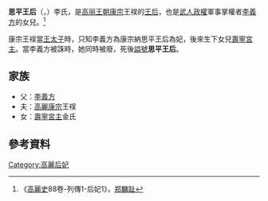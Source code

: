 '''思平王后'''（{{lang|ko|사평왕후}}，{{bd|?||?|catIdx=Y}}）李氏，是[[高丽王朝|高丽王朝]][[高麗康宗|康宗]]王祦的[[王后|王后]]，也是[[武人政權|武人政權]]軍事掌權者[[李義方|李義方]]的女兒。<ref name= "gls">《[[高麗史|高麗史]]88卷-列傳1-后妃1》，[[郑麟趾|郑麟趾]]</ref>

康宗王祦當[[王太子|王太子]]時，只知李義方為康宗納思平王后為妃，後來生下女兒[[壽寧宮主|壽寧宮主]]。當李義方被誅時，她同時被廢，死後[[謚號|謚號]]'''思平王后'''。

== 家族 ==
* 父：[[李義方|李義方]]
* 夫：[[高麗康宗|高麗康宗]]王祦
* 女：[[壽寧宮主|壽寧宮主]]金氏

== 參考資料 ==
<div class="references-small">
<references></references>
</div>

{{高麗王后}}


[[Category:高麗后妃|Category:高麗后妃]]
